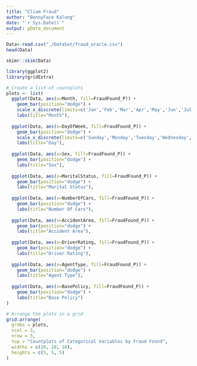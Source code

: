```yaml
---
title: "Cliam Fraud"
author: "BonnyFace Kalong"
date: "`r Sys.Date()`"
output: pData_document
---
```


```r
Data<-read.csv("./DataSet/fraud_oracle.csv")
head(Data)
```

```r
skimr::skim(Data)
```
```r
library(ggplot2)
library(gridExtra)

# Create a list of countplots
plots <- list(
  ggplot(Data, aes(x=Month, fill=FraudFound_P)) + 
    geom_bar(position="dodge") + 
    scale_x_discrete(limits=c('Jan','Feb','Mar','Apr','May','Jun','Jul','Aug','Sep','Oct','Nov','Dec')) + 
    labs(title="Month"),
  
  ggplot(Data, aes(x=DayOfWeek, fill=FraudFound_P)) + 
    geom_bar(position="dodge") + 
    scale_x_discrete(limits=c('Sunday','Monday','Tuesday','Wednesday','Thursday','Friday','Saturday')) + 
    labs(title="Day"),
  
  ggplot(Data, aes(x=Sex, fill=FraudFound_P)) + 
    geom_bar(position="dodge") + 
    labs(title="Sex"),
  
  ggplot(Data, aes(x=MaritalStatus, fill=FraudFound_P)) + 
    geom_bar(position="dodge") + 
    labs(title="Marital Status"),
  
  ggplot(Data, aes(x=NumberOfCars, fill=FraudFound_P)) + 
    geom_bar(position="dodge") + 
    labs(title="Number Of Cars"),
  
  ggplot(Data, aes(x=AccidentArea, fill=FraudFound_P)) + 
    geom_bar(position="dodge") + 
    labs(title="Accident Area"),
  
  ggplot(Data, aes(x=DriverRating, fill=FraudFound_P)) + 
    geom_bar(position="dodge") + 
    labs(title="Driver Rating"),
  
  ggplot(Data, aes(x=AgentType, fill=FraudFound_P)) + 
    geom_bar(position="dodge") + 
    labs(title="Agent Type"),
  
  ggplot(Data, aes(x=BasePolicy, fill=FraudFound_P)) + 
    geom_bar(position="dodge") + 
    labs(title="Base Policy")
)

# Arrange the plots in a grid
grid.arrange(
  grobs = plots,
  ncol = 3,
  nrow = 3,
  top = "Countplots of Categorical Variables by Fraud Found",
  widths = c(10, 10, 10),
  heights = c(5, 5, 5)
)

```

